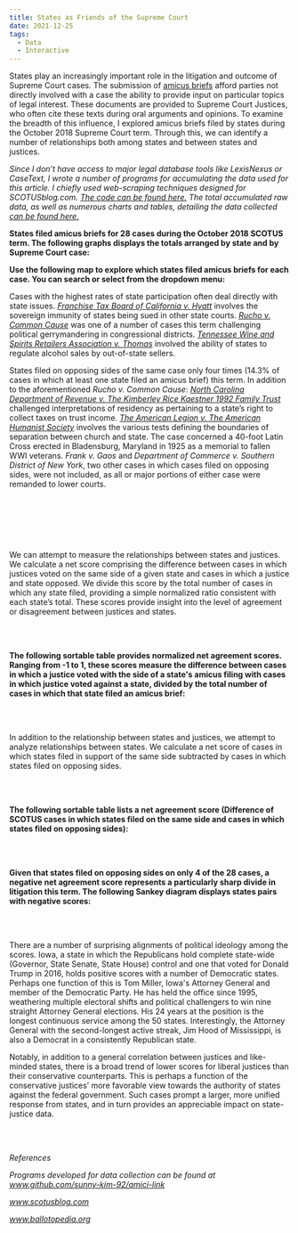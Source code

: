 ```yaml
---
title: States as Friends of the Supreme Court
date: 2021-12-25
tags:
  - Data
  - Interactive
---
```




States play an increasingly important role in the litigation and outcome of Supreme Court cases. The submission of [amicus briefs](http://www.techlawjournal.com/glossary/legal/amicus.htm) afford parties not directly involved with a case the ability to provide input on particular topics of legal interest. These documents are provided to Supreme Court Justices, who often cite these texts during oral arguments and opinions. To examine the breadth of this influence, I explored amicus briefs filed by states during the October 2018 Supreme Court term. Through this, we can identify a number of relationships both among states and between states and justices.

*Since I don’t have access to major legal database tools like LexisNexus or CaseText, I wrote a number of programs for accumulating the data used for this article. I chiefly used web-scraping techniques designed for SCOTUSblog.com. [The code can be found here.](https://github.com/sunny-kim-92/amici-link) The total accumulated raw data, as well as numerous charts and tables, detailing the data collected [can be found here.](https://docs.google.com/spreadsheets/d/19ms2JFLqjp2bGO2YD_4uz_V35Wy2kYkLSMb_2pixFb0/edit?usp=sharing)*

**States filed amicus briefs for 28 cases during the October 2018 SCOTUS term. The following graphs displays the totals arranged by state and by Supreme Court case:**

<AmiciTotalBar/>
<CaseBar/>

**Use the following map to explore which states filed amicus briefs for each case. You can search or select from the dropdown menu:**

Cases with the highest rates of state participation often deal directly with state issues. *[Franchise Tax Board of California v. Hyatt](https://www.scotusblog.com/case-files/cases/franchise-tax-board-of-california-v-hyatt-2/)* involves the sovereign immunity of states being sued in other state courts. *[Rucho v. Common Cause](https://www.scotusblog.com/case-files/cases/rucho-v-common-cause-2/)* was one of a number of cases this term challenging political gerrymandering in congressional districts. *[Tennessee Wine and Spirits Retailers Association v. Thomas](https://www.scotusblog.com/case-files/cases/tennessee-wine-spirits-retailers-association-v-blair/)* involved the ability of states to regulate alcohol sales by out-of-state sellers.

States filed on opposing sides of the same case only four times (14.3% of cases in which at least one state filed an amicus brief) this term. In addition to the aforementioned *Rucho v. Common Cause*: *[North Carolina Department of Revenue v. The Kimberley Rice Kaestner 1992 Family Trust](https://www.scotusblog.com/case-files/cases/franchise-tax-board-of-california-v-hyatt-2/)* challenged interpretations of residency as pertaining to a state’s right to collect taxes on trust income. *[The American Legion v. The American Humanist Society](https://www.scotusblog.com/case-files/cases/the-american-legion-v-american-humanist-association/)* involves the various tests defining the boundaries of separation between church and state. The case concerned a 40-foot Latin Cross erected in Bladensburg, Maryland in 1925 as a memorial to fallen WWI veterans. *Frank v. Gaos* and *Department of Commerce v. Southern District of New York*, two other cases in which cases filed on opposing sides, were not included, as all or major portions of either case were remanded to lower courts.

<BothBar/>

<br></br>

<br></br>

We can attempt to measure the relationships between states and justices. We calculate a net score comprising the difference between cases in which justices voted on the same side of a given state and cases in which a justice and state opposed. We divide this score by the total number of cases in which any state filed, providing a simple normalized ratio consistent with each state’s total. These scores provide insight into the level of agreement or disagreement between justices and states.

<br></br>

**The following sortable table provides normalized net agreement scores. Ranging from -1 to 1, these scores measure the difference between cases in which a justice voted with the side of a state's amicus filing with cases in which justice voted against a state, divided by the total number of cases in which that state filed an amicus brief:**

<JusticeTable/>

<br></br>

In addition to the relationship between states and justices, we attempt to analyze relationships between states. We calculate a net score of cases in which states filed in support of the same side subtracted by cases in which states filed on opposing sides.

<br></br>

**The following sortable table lists a net agreement score (Difference of SCOTUS cases in which states filed on the same side and cases in which states filed on opposing sides):**

<ComorbTable/>

<br></br>

**Given that states filed on opposing sides on only 4 of the 28 cases, a negative net agreement score represents a particularly sharp divide in litigation this term. The following Sankey diagram displays states pairs with negative scores:**

<SankeyChart/>

<br></br>

There are a number of surprising alignments of political ideology among the scores. Iowa, a state in which the Republicans hold complete state-wide (Governor, State Senate, State House) control and one that voted for Donald Trump in 2016, holds positive scores with a number of Democratic states. Perhaps one function of this is Tom Miller, Iowa's Attorney General and member of the Democratic Party. He has held the office since 1995, weathering multiple electoral shifts and political challengers to win nine straight Attorney General elections. His 24 years at the position is the longest continuous service among the 50 states. Interestingly, the Attorney General with the second-longest active streak, Jim Hood of Mississippi, is also a Democrat in a consistently Republican state.

Notably, in addition to a general correlation between justices and like-minded states, there is a broad trend of lower scores for liberal justices than their conservative counterparts. This is perhaps a function of the conservative justices’ more favorable view towards the authority of states against the federal government. Such cases prompt a larger, more unified response from states, and in turn provides an appreciable impact on state-justice data.

<br></br>

*References*

*Programs developed for data collection can be found at www.github.com/sunny-kim-92/amici-link*

*www.scotusblog.com*

*www.ballotopedia.org*